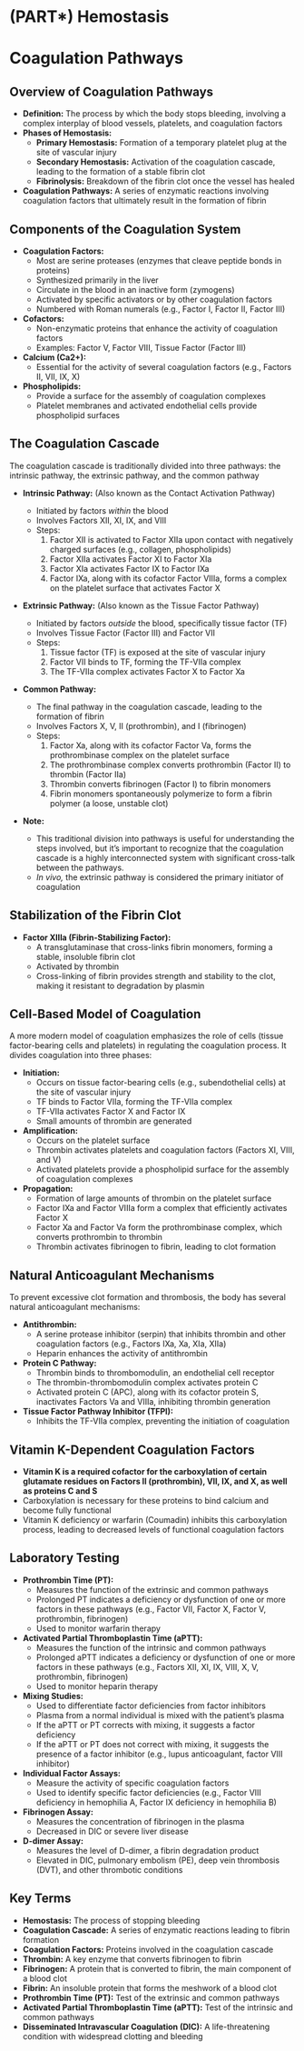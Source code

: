 # (PART\*) Hemostasis


# Coagulation Pathways {-}

## **Overview of Coagulation Pathways** {-}

*   **Definition:** The process by which the body stops bleeding, involving a complex interplay of blood vessels, platelets, and coagulation factors
*   **Phases of Hemostasis:**
    *   **Primary Hemostasis:** Formation of a temporary platelet plug at the site of vascular injury
    *   **Secondary Hemostasis:** Activation of the coagulation cascade, leading to the formation of a stable fibrin clot
    *   **Fibrinolysis:** Breakdown of the fibrin clot once the vessel has healed
*   **Coagulation Pathways:** A series of enzymatic reactions involving coagulation factors that ultimately result in the formation of fibrin

## **Components of the Coagulation System** {-}

*   **Coagulation Factors:**
    *   Most are serine proteases (enzymes that cleave peptide bonds in proteins)
    *   Synthesized primarily in the liver
    *   Circulate in the blood in an inactive form (zymogens)
    *   Activated by specific activators or by other coagulation factors
    *   Numbered with Roman numerals (e.g., Factor I, Factor II, Factor III)
*   **Cofactors:**
    *   Non-enzymatic proteins that enhance the activity of coagulation factors
    *   Examples: Factor V, Factor VIII, Tissue Factor (Factor III)
*   **Calcium (Ca2+):**
    *   Essential for the activity of several coagulation factors (e.g., Factors II, VII, IX, X)
*   **Phospholipids:**
    *   Provide a surface for the assembly of coagulation complexes
    *   Platelet membranes and activated endothelial cells provide phospholipid surfaces

## **The Coagulation Cascade** {-}

The coagulation cascade is traditionally divided into three pathways: the intrinsic pathway, the extrinsic pathway, and the common pathway

*   **Intrinsic Pathway:** (Also known as the Contact Activation Pathway)
    *   Initiated by factors *within* the blood
    *   Involves Factors XII, XI, IX, and VIII
    *   Steps:
        1.  Factor XII is activated to Factor XIIa upon contact with negatively charged surfaces (e.g., collagen, phospholipids)
        2.  Factor XIIa activates Factor XI to Factor XIa
        3.  Factor XIa activates Factor IX to Factor IXa
        4.  Factor IXa, along with its cofactor Factor VIIIa, forms a complex on the platelet surface that activates Factor X
*   **Extrinsic Pathway:** (Also known as the Tissue Factor Pathway)
    *   Initiated by factors *outside* the blood, specifically tissue factor (TF)
    *   Involves Tissue Factor (Factor III) and Factor VII
    *   Steps:
        1.  Tissue factor (TF) is exposed at the site of vascular injury
        2.  Factor VII binds to TF, forming the TF-VIIa complex
        3.  The TF-VIIa complex activates Factor X to Factor Xa
*   **Common Pathway:**
    *   The final pathway in the coagulation cascade, leading to the formation of fibrin
    *   Involves Factors X, V, II (prothrombin), and I (fibrinogen)
    *   Steps:
        1.  Factor Xa, along with its cofactor Factor Va, forms the prothrombinase complex on the platelet surface
        2.  The prothrombinase complex converts prothrombin (Factor II) to thrombin (Factor IIa)
        3.  Thrombin converts fibrinogen (Factor I) to fibrin monomers
        4.  Fibrin monomers spontaneously polymerize to form a fibrin polymer (a loose, unstable clot)
*   **Note:**

    *   This traditional division into pathways is useful for understanding the steps involved, but it's important to recognize that the coagulation cascade is a highly interconnected system with significant cross-talk between the pathways.
    *   *In vivo,* the extrinsic pathway is considered the primary initiator of coagulation

## **Stabilization of the Fibrin Clot** {-}

*   **Factor XIIIa (Fibrin-Stabilizing Factor):**
    *   A transglutaminase that cross-links fibrin monomers, forming a stable, insoluble fibrin clot
    *   Activated by thrombin
    *   Cross-linking of fibrin provides strength and stability to the clot, making it resistant to degradation by plasmin

## **Cell-Based Model of Coagulation** {-}

A more modern model of coagulation emphasizes the role of cells (tissue factor-bearing cells and platelets) in regulating the coagulation process. It divides coagulation into three phases:

*   **Initiation:**
    *   Occurs on tissue factor-bearing cells (e.g., subendothelial cells) at the site of vascular injury
    *   TF binds to Factor VIIa, forming the TF-VIIa complex
    *   TF-VIIa activates Factor X and Factor IX
    *   Small amounts of thrombin are generated
*   **Amplification:**
    *   Occurs on the platelet surface
    *   Thrombin activates platelets and coagulation factors (Factors XI, VIII, and V)
    *   Activated platelets provide a phospholipid surface for the assembly of coagulation complexes
*   **Propagation:**
    *   Formation of large amounts of thrombin on the platelet surface
    *   Factor IXa and Factor VIIIa form a complex that efficiently activates Factor X
    *   Factor Xa and Factor Va form the prothrombinase complex, which converts prothrombin to thrombin
    *   Thrombin activates fibrinogen to fibrin, leading to clot formation

## **Natural Anticoagulant Mechanisms** {-}

To prevent excessive clot formation and thrombosis, the body has several natural anticoagulant mechanisms:

*   **Antithrombin:**
    *   A serine protease inhibitor (serpin) that inhibits thrombin and other coagulation factors (e.g., Factors IXa, Xa, XIa, XIIa)
    *   Heparin enhances the activity of antithrombin
*   **Protein C Pathway:**
    *   Thrombin binds to thrombomodulin, an endothelial cell receptor
    *   The thrombin-thrombomodulin complex activates protein C
    *   Activated protein C (APC), along with its cofactor protein S, inactivates Factors Va and VIIIa, inhibiting thrombin generation
*   **Tissue Factor Pathway Inhibitor (TFPI):**
    *   Inhibits the TF-VIIa complex, preventing the initiation of coagulation

## **Vitamin K-Dependent Coagulation Factors** {-}

*   **Vitamin K is a required cofactor for the carboxylation of certain glutamate residues on Factors II (prothrombin), VII, IX, and X, as well as proteins C and S**
*   Carboxylation is necessary for these proteins to bind calcium and become fully functional
*   Vitamin K deficiency or warfarin (Coumadin) inhibits this carboxylation process, leading to decreased levels of functional coagulation factors

## **Laboratory Testing** {-}

*   **Prothrombin Time (PT):**
    *   Measures the function of the extrinsic and common pathways
    *   Prolonged PT indicates a deficiency or dysfunction of one or more factors in these pathways (e.g., Factor VII, Factor X, Factor V, prothrombin, fibrinogen)
    *   Used to monitor warfarin therapy
*   **Activated Partial Thromboplastin Time (aPTT):**
    *   Measures the function of the intrinsic and common pathways
    *   Prolonged aPTT indicates a deficiency or dysfunction of one or more factors in these pathways (e.g., Factors XII, XI, IX, VIII, X, V, prothrombin, fibrinogen)
    *   Used to monitor heparin therapy
*   **Mixing Studies:**
    *   Used to differentiate factor deficiencies from factor inhibitors
    *   Plasma from a normal individual is mixed with the patient's plasma
    *   If the aPTT or PT corrects with mixing, it suggests a factor deficiency
    *   If the aPTT or PT does not correct with mixing, it suggests the presence of a factor inhibitor (e.g., lupus anticoagulant, factor VIII inhibitor)
*   **Individual Factor Assays:**
    *   Measure the activity of specific coagulation factors
    *   Used to identify specific factor deficiencies (e.g., Factor VIII deficiency in hemophilia A, Factor IX deficiency in hemophilia B)
*   **Fibrinogen Assay:**
    *   Measures the concentration of fibrinogen in the plasma
    *   Decreased in DIC or severe liver disease
*   **D-dimer Assay:**
    *   Measures the level of D-dimer, a fibrin degradation product
    *   Elevated in DIC, pulmonary embolism (PE), deep vein thrombosis (DVT), and other thrombotic conditions

## **Key Terms** {-}

*   **Hemostasis:** The process of stopping bleeding
*   **Coagulation Cascade:** A series of enzymatic reactions leading to fibrin formation
*   **Coagulation Factors:** Proteins involved in the coagulation cascade
*   **Thrombin:** A key enzyme that converts fibrinogen to fibrin
*   **Fibrinogen:** A protein that is converted to fibrin, the main component of a blood clot
*   **Fibrin:** An insoluble protein that forms the meshwork of a blood clot
*   **Prothrombin Time (PT):** Test of the extrinsic and common pathways
*   **Activated Partial Thromboplastin Time (aPTT):** Test of the intrinsic and common pathways
*   **Disseminated Intravascular Coagulation (DIC):** A life-threatening condition with widespread clotting and bleeding
